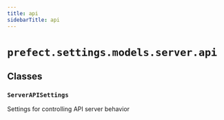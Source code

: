 ```yaml
---
title: api
sidebarTitle: api
---
```


# `prefect.settings.models.server.api`

## Classes

### `ServerAPISettings`


Settings for controlling API server behavior

